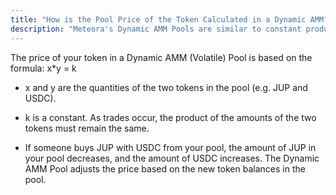 ```yaml
---
title: "How is the Pool Price of the Token Calculated in a Dynamic AMM?"
description: "Meteora's Dynamic AMM Pools are similar to constant product pools that support token prices from 0 to infinity."
---
```


The price of your token in a Dynamic AMM (Volatile) Pool is based on the formula: x\*y = k

* x and y are the quantities of the two tokens in the pool (e.g. JUP and USDC).

* k is a constant. As trades occur, the product of the amounts of the two tokens must remain the same.

* If someone buys JUP with USDC from your pool, the amount of JUP in your pool decreases, and the amount of USDC increases. The Dynamic AMM Pool adjusts the price based on the new token balances in the pool.
